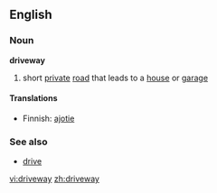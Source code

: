 ==English==
===Noun===
'''driveway'''
#{{US}} short [[private]] [[road]] that leads to a [[house]] or [[garage]]

====Translations====
{{top}}
*Finnish: [[ajotie]]
{{bottom}}

===See also===
*[[drive]] {{UK}}

[[vi:driveway]]
[[zh:driveway]]